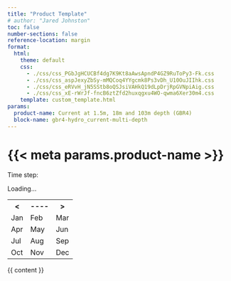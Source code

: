 ```yaml
---
title: "Product Template"
# author: "Jared Johnston"
toc: false
number-sections: false
reference-location: margin
format:
  html: 
    theme: default
    css: 
      - ./css/css_PGbJgHCUCBf4dg7K9Kt8aAwsApndP4GZ9RuToPy3-Fk.css
      - ./css/css_aspJexyZbSy-mMQCoq4YYgcmk8Ps3vDh_U10OuJIIhk.css
      - ./css/css_eRVvH_jN5SStb8oQSJsiVAHkQ19dLpDrjRpGVNpiAig.css
      - ./css/css_xE-rWrJf-fncB6ztZfd2huxqgxu4WO-qwma6Xer30m4.css
    template: custom_template.html
params:
  product-name: Current at 1.5m, 18m and 103m depth (GBR4)
  block-name: gbr4-hydro_current-multi-depth
---
```


# {{< meta params.product-name >}}
::: {#block-eatlas-ncanimate2-eatlas-ncanimate2-1 .block .block-eatlas-ncanimate2 .column-screen-inset}

::: {.content}

```{=html}
<div class="eatlas_ncanimate2_block" productid="products__ncanimate__ereefs__gbr4_v2__temp-wind-salt-current" blockname="{{< meta params.block-name >}}"><div class="tabs"><span class="label">Time step:</span><ul></ul></div><div class="message-container"><span class="text">Loading...</span></div><div class="image-container" style="text-align: center; display: none;"><img src=""></div><div class="video-container" style="text-align: center; display: none;"><video width="1300" height="600" controls=""><source class="video_mp4" src="" type="video/mp4"><div class="no-video-support-message"><span class="text">Your browser does not support the video tag.</span></div></video><div class="video-warning"><span class="warning-label">WARNING</span>: This video may contain flashing patterns which may not be suitable for people with photosensitive epilepsy.</div></div><div class="playerTools"><div class="navigationBlock"><div class="navigation" style="display: none;"><span class="label">Skip frames</span><button class="previousFrame">&lt;</button><button class="nextFrame">&gt;</button></div></div><div class="elevation" style="display: none;"><label for="depth_bid_1">Elevation: </label><select id="depth_bid_1"></select></div><div class="downloads" style="display: none;"><span class="label">Download</span><ul><li class="mp4"><a href="">mp4</a></li><li class="wmv"><a href="">wmv</a></li><li class="zip"><a href="">zip</a></li><li class="png"><a href="">png</a></li><li class="svg"><a href="">svg</a></li><li class="pdf"><a href="">pdf</a></li></ul></div></div><div class="controls"><canvas class="regionCanvas" mapurl="https://maps.eatlas.org.au/maps/ea/wms?SERVICE=WMS&amp;VERSION=1.1.1&amp;REQUEST=GetMap&amp;FORMAT=image%2Fpng&amp;TRANSPARENT=true&amp;LAYERS=ea%3AGBR_GBRMPA_GBR-features,ea%3AGBR_e-Atlas-GBRMPA_GBRMP-bounds_Ocean-bounds,ea%3AGBR_NERP-TE-13-1_eAtlas_NRM-Regions-GBRMP-2012&amp;STYLES=GBR-features_Outlook,Polygon_Outline-Red,GBR_NRM-Regions-GBRMP_Mainland-border&amp;SRS=EPSG%3A4326&amp;WIDTH=${WIDTH}&amp;HEIGHT=${HEIGHT}&amp;BBOX=${WEST},${SOUTH},${EAST},${NORTH}" mapwidth="" mapheight=""></canvas><div class="regionList"></div><div class="calendar"><table class="date-selector"><tbody><tr class="year-selector"><th class="year_previous text-selection-disabled"><a>&lt;</a></th><th class="year"><a>----</a></th><th class="year_next text-selection-disabled"><a>&gt;</a></th></tr><tr><td class="month_1"><a>Jan</a></td><td class="month_2"><a>Feb</a></td><td class="month_3"><a>Mar</a></td></tr><tr><td class="month_4"><a>Apr</a></td><td class="month_5"><a>May</a></td><td class="month_6"><a>Jun</a></td></tr><tr><td class="month_7"><a>Jul</a></td><td class="month_8"><a>Aug</a></td><td class="month_9"><a>Sep</a></td></tr><tr><td class="month_10"><a>Oct</a></td><td class="month_11"><a>Nov</a></td><td class="month_12"><a>Dec</a></td></tr></tbody></table></div></div></div>
```

:::

:::

{{ content }}
